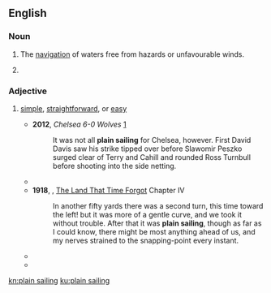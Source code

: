 ==English==

===Noun===
{{en-noun|head=[[plain]] [[sailing]]|-}}

# {{context|nautical|lang=en}} The [[navigation]] of waters free from hazards or unfavourable winds.
# {{context|nautical|lang=en}} {{obsolete spelling of|plane sailing|lang=en}}

===Adjective===
{{en-adj|-}}
# {{context|by extension|lang=en}} [[simple]], [[straightforward]], or [[easy]] 
#* '''2012''', ''Chelsea 6-0 Wolves'' [http://www.bbc.co.uk/sport/0/football/19632463]
#*: It was not all '''plain sailing''' for Chelsea, however. First David Davis saw his strike tipped over before Slawomir Peszko surged clear of Terry and Cahill and rounded Ross Turnbull before shooting into the side netting.
#*{{quote-book|year=2007|title=An enemy of the people|author=Hendrik Ibsen
|passage='''Plain sailing''' or no, it has got be be done, anyway}}
#*'''1918''', {{w|Edgar Rice Burroughs}}, [[w:The Land That Time Forgot (novel)|The Land That Time Forgot]] Chapter IV
#*:In another fifty yards there was a second turn, this time toward the left! but it was more of a gentle curve, and we took it without trouble. After that it was '''plain sailing''', though as far as I could know, there might be most anything ahead of us, and my nerves strained to the snapping-point every instant.
#*{{quote-book|year=1853|author=William Harrison Ainsworth|title=Ainsworth's Magazine|url=http://books.google.com/books?id=5gI9AAAAYAAJ&dq=%22plain%20sailing%22%20-intitle%3A%22plain%20sailing&num=100&pg=PA78#v=onepage&q=%22plain%20sailing%22%20-intitle:%22plain%20sailing&f=false
|passage=Life is not '''plain-sailing''', and writers on Life must not put themselves in antagonism with their subject}}
#*{{quote-book|year=1813|title=Good words, Volume 14|author=unknown
|passage=He's a straightforward, '''plain-sailing''' fellow.}}

[[kn:plain sailing]]
[[ku:plain sailing]]